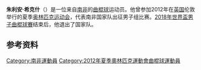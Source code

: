 {{expand|time=2016-05-19T05:58:02+00:00}}
'''朱利安·希克什'''（{{bd|1982年|10月6日||}}）是一位来自[[南非|南非]]的[[曲棍球|曲棍球]]运动员。他曾参加2012年在[[英国|英国]]伦敦举行的夏季[[奥林匹克运动会|奥林匹克运动会]]，代表南非国家队出征男子组比赛。{{Refnest|{{cite web|title=Julian Hykes|url=http://www.london2012.com/athlete/hykes-julian-1079598/|work=London 2012|publisher=The London Organising Committee of the Olympic Games and Paralympic Games Limited|accessdate=13 September 2012|deadurl=yes|archiveurl=https://web.archive.org/web/20130511050351/http://www.london2012.com/athlete/hykes-julian-1079598/|archivedate=2013年5月11日}}|name=OlympicBotGeneratedRef}}[[2018年世界盃男子曲棍球賽|2018年世界盃男子曲棍球賽]]结束后，他退出了国家队。

== 参考资料 ==
{{Reflist}}
{{DEFAULTSORT:Hykes, Julian}}
[[Category:南非運動員|Category:南非運動員]]
[[Category:2012年夏季奧林匹克運動會曲棍球運動員|Category:2012年夏季奧林匹克運動會曲棍球運動員]]